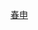 {{routemap
| title = 春申站站线布置图
|map-title=当前线路图
| map = 
\\\\\CONTg\CONTg\\\\~~[[金山铁路]]、[[上海南线]][[上海南站]]方向
\\\\\STRg\STRf\\\\
CONTg\CONTg\\\ENDEa!~STRc2\ABZg3\STR\\\\~~[[沪昆铁路]][[上海站]]方向
STRg\STRf\\STRc2\ABZ3+1g\STR+c4\STR\\\\
STR2\STR2!~STRc3\STRc2!~STRc3\STR3+1\STRc4\STR\ABZg2\STRc3\\\
STRc1\STR2+4!~hSTRc2!~STRc1\KRXu!~STRc1\STRc3!~STRc4\\STR+c2\ABZg3!~STRc1\STR2+4\STRc3\\
\hSTR+1e!~STRc1\ABZ4+2l!~STRc1!~hSTRc4\ABZ2+4r!~STRc3\STRc3\ABZg+1\STR+c4\STRc1\STR2+4\STRc3\
\STR\STRc1\STR+4!~STRc1\ABZ4+2f\ABZg3\STR\\STRc1\STR+4\
\STR\\STR\ABZg+1\ABZg+4\STR\\\STR\
\STR\\STR+c2\ABZg3\ABZg2\STR+c3\\\STR\
\STR\\ABZg+1\STR+c4\STR+c1\ABZg+4\\\STR\
\STR\\STR\STR\STR\ABZg2\STRc3\\STR\
\STR\STRc2\ABZg3\STR\STR\STR+c1\ABZ4+2f\STRc3\STR\
\STR\STR+1\STR+c4\STR\STR\STR\STR+c1\STR+4\STR\
\STR\STR\STR\STR\STR\STR\STR\STR\STR\
\STR\STR\STR\STR\STR\STR\STR\STR\STR\
BS!~num1l\STR\STR\STR\STR\STR\STR\STR\STR\STR\BS
BS\STR\STR\STR\STR\STR\STR\STR\STR\STR\BS
BS\STR\STR\STR\STR\STR\STR\STR\STR\STR\BS
BS\STR\STR\STR\ABZg2\STR+c3\STR\STR+c2\STR3\STR\BS!~num2r
\STR\STR\STR\ENDEe!~STRc1\ABZg+4\STR\ABZg+1\STRc4\STR\
\STR2\STR2!~STRc3\STR!~STRc3\\STR\ABZg2\ABZg3\\STR\
\STRc1\STR2+4!~STRc1\ABZ2+4g!~STRc3\STRc3\STR\ABZg+1\ABZg+4\STRc2\STR3\
\\STRc1\STR2+4!~STRc1\STR2+4!~STRc3\ABZg2!~STRc3\STR+c3\ENDEe!~STRc2\STR3+1\STRc4\
\\\STRc1\STR+4!~STRc1\ABZg+4!~STRc1\ABZg+4\STR+1\STRc4\\
\\\\STR\ABZg2\ABZg3\STR\\\
\\\\STRg\ABZg+1\ABZg+4\STRf\\\
\\\\CONTf\STRg\STRf\CONTf\\\~~[[金山铁路]][[金卫西站]]方向
\\\\\CONTf\CONTf\\\\~~[[沪昆铁路]][[昆明站]]方向
<noinclude>
|map2-title=未来线路图（有原股道）|map2=
\\\\\CONTg\CONTg\\\\~~沪春线往[[模板:上海铁路枢纽RDT/上海南|疏解区]]、[[上海南站]]
\\\\\STRg\STRf\\\\
\\\\ENDEa!~STRc2\ABZg3\STR\\\\
\\\\ABZg+1\STR+c4\STR\\\\
\\\\\CONTfaq\KRZu\KRZu\KRZu\STRq!~MFADEfq\\\STRq!~MFADEgq\STRq\STR+r
\\\\\CONTgq\KRZu\KRZu\KRZu\STRq!~MFADEfq\\\STRq!~MFADEgq\STR+r\STR~~{{rmri|l}}[[沪苏湖铁路]]往{{站|上海虹桥}}
\\\\\STRc2\STR3\STR\STR\\\\\STR!~MFADEf\STR!~MFADEf
CONTfaq\STR2+r\STRc2!~STRc3\STR3+1\STRc4\xABZg2\xABZg2!~STRc3\STRc3\\\
CONTgq\STR2+r!~hSTRc2!~STRc1\KRXh!~STRc1\STRc3!~STRc4\\exSTR+c2!~STRc1\exABZg3!~STR2+4!~STRc1\ABZ4+2xf!~STRc3\STRc3\\~~[[沪昆铁路]][[上海站]]方向
\hSTR+1e!~STRc1\ABZ4+2xl!~STRc1!~hSTRc4\ABZ2+4xr!~STRc3\STRc3\exABZg+1!~POINTERf@gq\exSTR+c4!~STRc1\xKRZ2+4!~STRc1\STR2+4!~STRc3\STRc3\~~<s>[[上海南线]]</s>
\STR\STRc1\exSTR+4!~STR2+4!~STRc1\ABZ4+2xf!~STRc3\exABZg3!~STRc3\exSTR\exSTR!~STRc1\STR2+4!~STRc1\ABZ4+2f!~STRc3\STRc3
\\\STR\\exSTR!~STRc1\exABZg+1!~STR2+4!~STRc1\exABZg+4!~STR2+4!~STRc3\exSTR!~STRc3\exSTR\STRc1\KRZ2+4u!~STRc1\STR2+4!~STRc3\STR!~MFADEg!~STRc3\STR!~MFADEg
\\\STR\\exSTR\exSTR!~STRc1\xABZg+4!~STRc1\xABZg+4\exSTR\\STR+c1\STR+4!~STRc1\KRZ2+4o\STR+c3
\\\\STR\\exSTR\exSTR!~STRc2\ABZg3\STR\exSTR\\STR\STR\STR+c1\KRZ2+4o\STRc3
\\\\STR\\xSTR+c2\exABZg3!~ABZ1+3f\ABZg2!~STRc4\STR+c3\exSTR\\STR\STR!~MFADEf\STR!~MFADEf\STR+c1!~MFADEf\STR+4!~MFADEf
\STR\\xABZg+1\STR+c4\STR+c1\ABZg+4\exSTR\\STR\
\STR\\STR\STR\STR\ABZg2\exSTR2!~STRc3\!~exSTRc3\STR\
\STR\STRc2\ABZg3\STR\STR\STR+c1\ABZ4+2f!~exSTRc1\exSTR2+4!~STRc3\eSTR+c3\
\STR\STR+1\STR+c4\STR\STR\STR\STR+c1\STR+4!~exSTRc1\eABZg+4\
\STR\STR+BSr\STR\STR\STR\STR+BSl\STR+BSr\STR\STR\
\STR\STR+BSr\STR\STR\STR\STR+BSl\STR+BSr\STR\STR\
\STR\STR+BSr\STR\STR\STR\STR+BSl\STR+BSr\STR\STR\
\eSTR+BSr!~num1r\STR\STR\STR\STR\STR\STR\STR\eSTR+BSl\
\\\\eSTR+BSr\STR\STR\STR\STR\STR\STR\STR\eSTR+BSl\STR!~MFADEg\STR!~MFADEg\STR!~MFADEg\STR!~MFADEg
\\\\eSTR+BSr\STR\STR\ABZg2\STR+c3\STR\STR+c2\STR3\eSTR+BSl!~num2l\KRWgl\KRWg+r\KRWg+l\KRWgr
\\\\STR\STR\STR\ENDEe!~STRc1\ABZg+4\STR\ABZg+1\STRc4\STR\ENDEe\CONTge\CONTf\ENDEe~~{{rmri|d}}[[沪苏湖铁路]]往{{站|湖州}}
\STR2\STR2!~STRc3\STR!~STRc3\\STR\ABZg2\ABZg3\\STR\
\STRc1\STR2+4!~STRc1\ABZ2+4g!~STRc3\STRc3\STR\ABZg+1\ABZg+4\STRc2\STR3\
\\STRc1\STR2+4!~STRc1\STR2+4!~STRc3\ABZg2!~STRc3\STR+c3\ENDEe!~STRc2\STR3+1\STRc4\
\\\STRc1\STR+4!~STRc1\ABZg+4!~STRc1\ABZg+4\STR+1\STRc4\\
\\\\STR\ABZg2\ABZg3\STR\\\
\\\\STRg\ABZg+1\ABZg+4\STRf\\\
\\\\CONTf\STRg\STRf\CONTf\\\~~{{rmri|d}}{{BSsplit|[[金山铁路]]往{{站|金山卫}}|[[沪平盐城际铁路]]往{{站|平湖}}}}
\\\\\CONTf\CONTf\\\\~~[[沪昆铁路]][[昆明站]]方向
|map3-title=未来线路图|map3=
\\\\\CONTg\CONTg\\\\~~沪春线往[[模板:上海铁路枢纽RDT/上海南|疏解区]]、[[上海南站]]
\\\\\STRg\STRf\\\\
\\\\ENDEa!~STRc2\ABZg3\STR\\\\
\\\\ABZg+1\STR+c4\STR\\\\
\\\\\CONTfaq\KRZu\KRZu\KRZu\STRq!~MFADEfq\\\STRq!~MFADEgq\STRq\STR+r
\\\\\CONTgq\KRZu\KRZu\KRZu\STRq!~MFADEfq\\\STRq!~MFADEgq\STR+r\STR~~{{rmri|l}}[[沪苏湖铁路]]往{{站|上海虹桥}}
\\\\\\\STR\STR2\STR2!~STRc3\!~STRc3\\\\STR!~MFADEf\STR!~MFADEf\
\\\\\CONTfaq\KRZo\STR2+r!~STRc1\STR2+4!~STRc13\STR2+4!~STRc3\!~STRc3\\\\
\\\\\CONTgq\KRZo\STR+r!~STRc1\STR+4!~STRc1\STR2+4!~STRc1\STR2+4!~STRc3\!~STRc3\\\~~[[沪昆铁路]][[上海站]]方向
\\\\\\STRc2\STR3!~STRc2\ABZg3\STR\STRc1\STR2+4!~STRc1\ABZ4+2f!~STRc3\!~STRc3\\\
\\\\\STRc2\STR3+1!~STRc2\!~ABZ1+3f!~STRc4\ABZg2!~STRc4\STR+c3\\STRc1\KRZ2+4u!~STRc1\STR2+4!~STRc3\STR!~MFADEg!~STRc3\STR!~MFADEg\
\\\STRc2\STR3+1\STR+1!~STRc4\STR+c4\STR+c1\ABZg+4\\\STR+c1\STR+4!~STRc1\KRZ2+4o\STR+c3
\\\\STR+1\!~STRc4\STR\STR\STR\ABZg2\!~STRc3\\STR\LSTR\LSTR!~STRc1\KRZ2+4o\STRc3
\\\\STR\STRc2\ABZg3\STR\STR\STR+c1\ABZ4+2f\!~STRc3\STR\LSTR\LSTR\LSTR!~STRc1\LSTR+4
\\\\STR\STR+1\STR+c4\STR\STR\STR\STR+c1\STR+4\STR\LSTR\LSTR\LSTR\LSTR
\\\\STR\STR+BSr\STR\STR\STR\STR+BSl\STR+BSr\STR\STR\LSTR\LSTR\LSTR\LSTR
\\\\STR\STR+BSr\STR\STR\STR\STR+BSl\STR+BSr\STR\STR\KRWgl\KRWg+r\KRWg+l\KRWgr
\\\\STR\STR+BSr\STR\STR\STR\STR+BSl\STR+BSr\STR\STR\ENDEe\CONTge\CONTf\ENDEe~~{{rmri|d}}[[沪苏湖铁路]]往{{站|湖州}}
\\\\STR\STR\STR\ABZg2\STR+c3\STR\STR+c2\STR3\STR\\\\
\\\\STR\STR\STR\ENDEe!~STRc1\ABZg+4\STR\ABZg+1\STRc4\STR\\\\
\STR2\STR2!~STRc3\STR!~STRc3\\STR\ABZg2\ABZg3\\STR\
\STRc1\STR2+4!~STRc1\ABZ2+4g!~STRc3\STRc3\STR\ABZg+1\ABZg+4\STRc2\STR3\
\\STRc1\STR2+4!~STRc1\STR2+4!~STRc3\ABZg2!~STRc3\STR+c3\ENDEe!~STRc2\STR3+1\STRc4\
\\\STRc1\STR+4!~STRc1\ABZg+4!~STRc1\ABZg+4\STR+1\STRc4\\
\\\\STR\ABZg2\ABZg3\STR\\\
\\\\STRg\ABZg+1\ABZg+4\STRf\\\
\\\\CONTf\STRg\STRf\CONTf\\\~~{{rmri|d}}{{BSsplit|[[金山铁路]]往{{站|金山卫}}|[[沪平盐城际铁路]]往{{站|平湖}}}}
\\\\\CONTf\CONTf\\\\~~[[沪昆铁路]][[昆明站]]方向
</noinclude>
|bottom={{navbar|上海铁路车站RDT/春申站}}<ref>{{Cite web|title=改建铁路上海南至金山扩能改造工程非重大变动环境影响分析说明|url=https://xxgk.eic.sh.cn/jsp/view/jsxmJgysspZzys_edit.jsp?id=688A4FE0AFE042F5B9D3142CC3AFDC85|date=2021-06-28|publisher=[[中国铁路上海局集团]]、[[中铁第四勘察设计院集团]]}}</ref>
}}
<noinclude>
{{Rdt intro|[[春申站]]}}

[[Category:上海市铁路车站RDT|春申]]

</noinclude>
